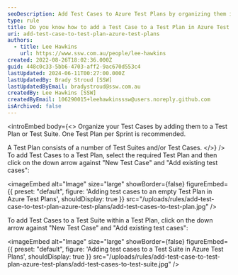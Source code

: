 ```yaml
---
seoDescription: Add Test Cases to Azure Test Plans by organizing them into Test Plans or Suites, creating a plan for each sprint
type: rule
title: Do you know how to add a Test Case to a Test Plan in Azure Test Plans?
uri: add-test-case-to-test-plan-azure-test-plans
authors:
  - title: Lee Hawkins
    url: https://www.ssw.com.au/people/lee-hawkins
created: 2022-08-26T18:02:36.000Z
guid: 448c0c33-5bb6-4703-aff2-9ac670d553c4
lastUpdated: 2024-06-11T00:27:00.000Z
lastUpdatedBy: Brady Stroud [SSW]
lastUpdatedByEmail: bradystroud@ssw.com.au
createdBy: Lee Hawkins [SSW]
createdByEmail: 106290015+leehawkinsssw@users.noreply.github.com
isArchived: false
---
```


<introEmbed
  body={<>
Organize your Test Cases by adding them to a Test Plan or Test Suite.
One Test Plan per Sprint is recommended.

A Test Plan consists of a number of Test Suites and/or Test Cases.
  </>}
/>
To add Test Cases to a Test Plan, select the required Test Plan and then click on the down arrow against "New Test Case" and "Add existing test cases":


<imageEmbed
  alt="Image"
  size="large"
  showBorder={false}
  figureEmbed={{
    preset: "default",
    figure: 'Adding test cases to an empty Test Plan in Azure Test Plans',
    shouldDisplay: true
  }}
  src="/uploads/rules/add-test-case-to-test-plan-azure-test-plans/add-test-cases-to-test-plan.jpg"
/>

To add Test Cases to a Test Suite within a Test Plan, click on the down arrow against "New Test Case" and "Add existing test cases":


<imageEmbed
  alt="Image"
  size="large"
  showBorder={false}
  figureEmbed={{
    preset: "default",
    figure: 'Adding test cases to a Test Suite in Azure Test Plans',
    shouldDisplay: true
  }}
  src="/uploads/rules/add-test-case-to-test-plan-azure-test-plans/add-test-cases-to-test-suite.jpg"
/>
